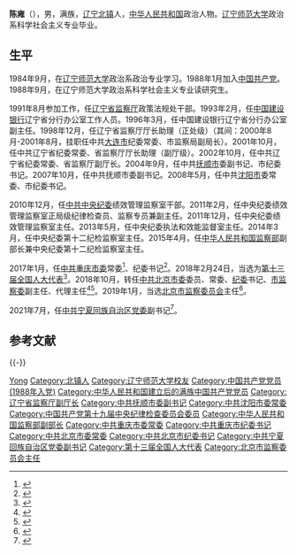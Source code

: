 '''陈雍'''（{{bd|1966年|10月||catIdx=C陈}}），男，满族，[[辽宁省|辽宁]][[北镇市|北镇]]人，[[中华人民共和国|中华人民共和国]]政治人物。[[辽宁师范大学|辽宁师范大学]]政治系科学社会主义专业毕业。

== 生平 ==
1984年9月，在[[辽宁师范大学|辽宁师范大学]]政治系政治专业学习。1988年1月加入[[中国共产党|中国共产党]]。1988年9月，在辽宁师范大学政治系科学社会主义专业读研究生。

1991年8月参加工作，任[[辽宁省监察委员会|辽宁省监察厅]]政策法规处干部。1993年2月，任[[中国建设银行|中国建设银行]]辽宁省分行办公室工作人员。1996年3月，任中国建设银行辽宁省分行办公室副主任。1998年12月，任辽宁省监察厅厅长助理（正处级）（其间：2000年8月-2001年8月，挂职任中共[[大连市|大连市]]纪委常委、市监察局副局长）。2001年10月，任中共辽宁省纪委常委、省监察厅厅长助理（副厅级）。2002年10月，任中共辽宁省纪委常委、省监察厅副厅长。2004年9月，任中共[[抚顺市|抚顺市]]委副书记、市纪委书记。2007年10月，任中共抚顺市委副书记。2008年5月，任中共[[沈阳市|沈阳市]]委常委、市纪委书记。

2010年12月，任[[中国共产党中央纪律检查委员会|中共中央纪委]]绩效管理监察室干部。2011年2月，任中央纪委绩效管理监察室正局级纪律检查员、监察专员兼副主任。2011年12月，任中央纪委绩效管理监察室主任。2013年5月，任中央纪委执法和效能监督室主任。2014年3月，任中央纪委第十二纪检监察室主任。2015年4月，任[[中华人民共和国监察部|中华人民共和国监察部]]副部长兼中央纪委第十二纪检监察室主任。

2017年1月，任[[中国共产党重庆市委员会|中共重庆市委]]常委<ref>{{cite web|publisher=澎湃新闻|accessdate=2017-01-03|url=http://www.thepaper.cn/newsDetail_forward_1592908|title=“65后”监察部副部长陈雍已任重庆市委常委|archive-date=2017-01-04|archive-url=https://web.archive.org/web/20170104082121/http://www.thepaper.cn/newsDetail_forward_1592908|dead-url=no}}</ref>、纪委书记<ref>{{cite news|title=陈雍出任重庆市委常委、市纪委书记，此前担任监察部副部长|url=http://www.thepaper.cn/newsDetail_forward_1595265|accessdate=2017-01-06|agency=澎湃新闻|archive-date=2017-01-07|archive-url=https://web.archive.org/web/20170107173001/http://www.thepaper.cn/newsDetail_forward_1595265|dead-url=no}}</ref>。2018年2月24日，当选为[[第十三届全国人民代表大会代表名单|第十三届全国人大代表]]<ref>{{Cite web|title=（受权发布）中华人民共和国第十三届全国人民代表大会代表名单-中新网|url=http://www.chinanews.com/gn/2018/02-25/8453959.shtml|accessdate=2021-02-13|work=中新网|archive-date=2018-02-27|archive-url=https://web.archive.org/web/20180227031724/http://www.chinanews.com/gn/2018/02-25/8453959.shtml|dead-url=no}}</ref>。2018年10月，转任[[中国共产党北京市委员会|中共北京市委]]委员、常委、[[中国共产党北京市纪律检查委员会|纪委]]书记、[[北京市监察委员会|市监察委]]副主任、代理主任<ref>{{Cite web|url=http://news.ifeng.com/a/20181018/60115204_0.shtml|title=陈雍任北京市纪委书记|accessdate=2018-10-17|work=news.ifeng.com|archive-date=2018-10-18|archive-url=https://web.archive.org/web/20181018015539/http://news.ifeng.com/a/20181018/60115204_0.shtml|dead-url=no}}</ref><ref>{{cite news |title=陈雍任北京市监察委员会代理主任 |url=http://renshi.people.com.cn/n1/2018/1026/c139617-30364320.html |accessdate=2019-05-07 |work=中国共产党新闻网 |date=2018-10-26 |archive-date=2019-05-07 |archive-url=https://web.archive.org/web/20190507075133/http://renshi.people.com.cn/n1/2018/1026/c139617-30364320.html |dead-url=no }}</ref>。2019年1月，当选[[北京市监察委员会|北京市监察委员会]]主任<ref>{{cite news |title=北京市第十五届人民代表大会第二次会议补选北京市监察委员会主任当选名单 （2019年1月20日北京市第十五届人民代表大会第二次会议选出） |url=http://bjrb.bjd.com.cn/html/2019-01/21/content_1883860.htm |accessdate=2019-05-07 |work=[[北京日报|北京日报]] |date=2019-01-21 |page=03 |archive-date=2019-05-07 |archive-url=https://web.archive.org/web/20190507075129/http://bjrb.bjd.com.cn/html/2019-01/21/content_1883860.htm |dead-url=no }}</ref>。

2021年7月，任[[中国共产党宁夏回族自治区委员会|中共宁夏回族自治区党委]]副书记<ref>{{cite web |title=陈雍任宁夏回族自治区党委副书记 赖蛟任党委常委 |url=https://new.qq.com/rain/a/20210715A05EW100 |website=腾讯 |accessdate=2021-07-15 |date=2021-07-15 |archive-date=2021-07-15 |archive-url=https://web.archive.org/web/20210715062415/https://new.qq.com/rain/a/20210715A05EW100 |dead-url=no }}</ref>。

== 参考文献 ==
{{reflist}}

{{-}}
{{start box}}
{{s-ppo|cpc}}
{{s-before|[[姜志刚|姜志刚]]}}
{{s-title|[[中国共产党宁夏回族自治区委员会|中国共产党宁夏回族自治区委员会]]专职副书记|2021年7月—}}
{{s-inc}}
{{s-before|[[张硕辅|张硕辅]]}}
{{s-title|[[中国共产党北京市纪律检查委员会|中国共产党北京市纪律检查委员会]]书记|2018年10月—2021年7月}}
{{s-after|[[陈健_(1964年)|陈健]]}}
{{s-before|[[徐松南|徐松南]]}}
{{s-title|[[中国共产党重庆市纪律检查委员会|中国共产党重庆市纪律检查委员会]]书记|2017年1月—2018年10月}}
{{s-after|[[穆红玉|穆红玉]]}}
{{s-supervision|prc}}
{{s-before|[[张硕辅|张硕辅]]}}
{{s-title|[[北京市监察委员会|北京市监察委员会]]主任|2019年1月—2021年7月}}
{{s-after|[[陈健_(1964年)|陈健]]}}
{{s-new}}
{{s-title|[[重庆市监察委员会|重庆市监察委员会]]主任|2018年1月—2018年10月}}
{{s-after|[[穆红玉|穆红玉]]}}
{{end box}}

{{宁夏回族自治区领导人}}
{{中华人民共和国北京市正职领导人|nocat}}
{{中华人民共和国重庆市正职领导人|nocat}}

{{Authority control}}

{{DEFAULTSORT:Chen陈}}
[[Category:陈姓|Yong]]
[[Category:北镇人|Category:北镇人]]
[[Category:辽宁师范大学校友|Category:辽宁师范大学校友]]
[[Category:中国共产党党员_(1988年入党)|Category:中国共产党党员 (1988年入党)]]
[[Category:中华人民共和国建立后的满族中国共产党党员|Category:中华人民共和国建立后的满族中国共产党党员]]
[[Category:辽宁省监察厅副厅长|Category:辽宁省监察厅副厅长]]
[[Category:中共抚顺市委副书记|Category:中共抚顺市委副书记]]
[[Category:中共沈阳市委常委|Category:中共沈阳市委常委]]
[[Category:中国共产党第十九届中央纪律检查委员会委员|Category:中国共产党第十九届中央纪律检查委员会委员]]
[[Category:中华人民共和国监察部副部长|Category:中华人民共和国监察部副部长]]
[[Category:中共重庆市委常委|Category:中共重庆市委常委]]
[[Category:中共重庆市纪委书记|Category:中共重庆市纪委书记]]
[[Category:中共北京市委常委|Category:中共北京市委常委]]
[[Category:中共北京市纪委书记|Category:中共北京市纪委书记]]
[[Category:中共宁夏回族自治区党委副书记|Category:中共宁夏回族自治区党委副书记]]
[[Category:第十三届全国人大代表|Category:第十三届全国人大代表]]
[[Category:北京市监察委员会主任|Category:北京市监察委员会主任]]